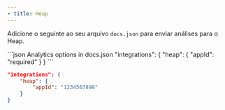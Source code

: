 ```yaml
---
- title: Heap
---
```


Adicione o seguinte ao seu arquivo `docs.json` para enviar análises para o Heap.

<CodeGroup>
  ```json Analytics options in docs.json
  "integrations": {
      "heap": {
          "appId": "required"
      }
  }
  ```

  ```json Example
  "integrations": {
      "heap": {
          "appId": "1234567890"
      }
  }
  ```
</CodeGroup>
